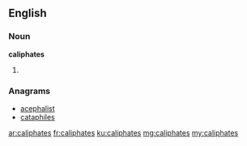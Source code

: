 ==English==

===Noun===
'''caliphates'''

# {{plural of|caliphate}}

===Anagrams===
* [[acephalist#English|acephalist]]
* [[cataphiles#English|cataphiles]]

[[ar:caliphates]]
[[fr:caliphates]]
[[ku:caliphates]]
[[mg:caliphates]]
[[my:caliphates]]
